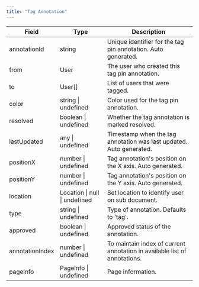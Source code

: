 ```yaml
---
title: "Tag Annotation"
---
```


| Field           | Type                          | Description                                                               |
| --------------- | ----------------------------- | ------------------------------------------------------------------------- |
| annotationId    | string                        | Unique identifier for the tag pin annotation. Auto generated.             |
| from            | User                          | The user who created this tag pin annotation.                             |
| to              | User[]                        | List of users that were tagged.                                           |
| color           | string \| undefined           | Color used for the tag pin annotation.                                    |
| resolved        | boolean \| undefined          | Whether the tag annotation is marked resolved.                            |
| lastUpdated     | any \| undefined              | Timestamp when the tag annotation was last updated. Auto generated.       |
| positionX       | number \| undefined           | Tag annotation's position on the X axis. Auto generated.                  |
| positionY       | number \| undefined           | Tag annotation's position on the Y axis. Auto generated.                  |
| location        | Location \| null \| undefined | Set location to identify user on sub document.                            |
| type            | string \| undefined           | Type of annotation. Defaults to 'tag'.                                    |
| approved        | boolean \| undefined          | Approved status of the annotation.                                        |
| annotationIndex | number \| undefined           | To maintain index of current annotation in available list of annotations. |
| pageInfo        | PageInfo \| undefined         | Page information.                                                         |

